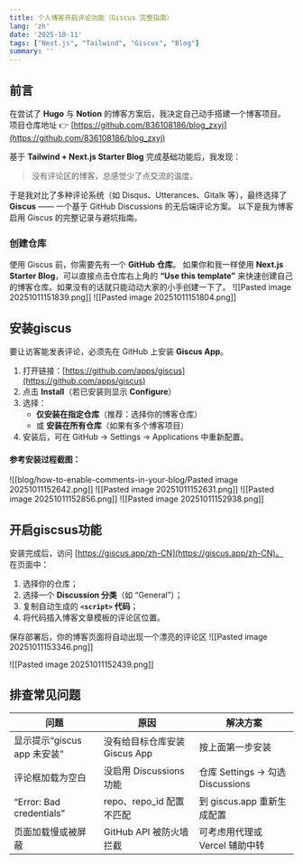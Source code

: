 ```yaml
---
title: 个人博客开启评论功能（Giscus 完整指南）
lang: 'zh'
date: '2025-10-11'
tags: ["Next.js", "Tailwind", "Giscus", "Blog"]
summary: ''
---
```

## 前言
在尝试了 **Hugo** 与 **Notion** 的博客方案后，我决定自己动手搭建一个博客项目。  
项目仓库地址 👉 [https://github.com/836108186/blog_zxyj](https://github.com/836108186/blog_zxyj)

基于 **Tailwind + Next.js Starter Blog** 完成基础功能后，我发现：

> 没有评论区的博客，总感觉少了点交流的温度。

于是我对比了多种评论系统（如 Disqus、Utterances、Gitalk 等），最终选择了 **Giscus** —— 一个基于 GitHub Discussions 的无后端评论方案。
以下是我为博客启用 Giscus 的完整记录与避坑指南。
### 创建仓库
使用 Giscus 前，你需要先有一个 **GitHub 仓库**。
如果你和我一样使用 **Next.js Starter Blog**，可以直接点击仓库右上角的 **“Use this template”** 来快速创建自己的博客仓库。如果没有的话就只能动动大家的小手创建一下了。
![[Pasted image 20251011151839.png]]
![[Pasted image 20251011151804.png]]


## 安装giscus
要让访客能发表评论，必须先在 GitHub 上安装 **Giscus App**。
1. 打开链接：[https://github.com/apps/giscus](https://github.com/apps/giscus)
2. 点击 **Install**（若已安装则显示 **Configure**）
3. 选择：
    - **仅安装在指定仓库**（推荐：选择你的博客仓库）
    - 或 **安装在所有仓库**（如果有多个博客项目）
4. 安装后，可在 GitHub → Settings → Applications 中重新配置。
#### 参考安装过程截图：
![[blog/how-to-enable-comments-in-your-blog/Pasted image 20251011152642.png]]
![[Pasted image 20251011152631.png]]
![[Pasted image 20251011152856.png]]
![[Pasted image 20251011152938.png]]
## 开启giscsus功能
安装完成后，访问 [https://giscus.app/zh-CN](https://giscus.app/zh-CN)。
在页面中：
1. 选择你的仓库；
2. 选择一个 **Discussion 分类**（如 “General”）；
3. 复制自动生成的 **`<script>` 代码**；
4. 将代码插入博客文章模板的评论区位置。

保存部署后，你的博客页面将自动出现一个漂亮的评论区
![[Pasted image 20251011153346.png]]

![[Pasted image 20251011152439.png]]

## 排查常见问题

|问题|原因|解决方案|
|---|---|---|
|显示提示“giscus app 未安装”|没有给目标仓库安装 Giscus App|按上面第一步安装|
|评论框加载为空白|没启用 Discussions 功能|仓库 Settings → 勾选 Discussions|
|“Error: Bad credentials”|repo、repo_id 配置不匹配|到 giscus.app 重新生成配置|
|页面加载慢或被屏蔽|GitHub API 被防火墙拦截|可考虑用代理或 Vercel 辅助中转|
